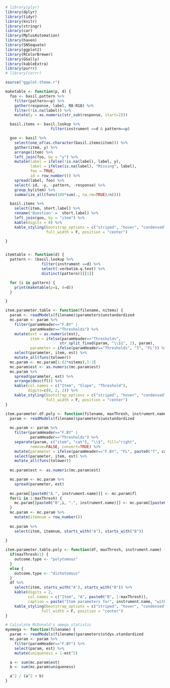 

```r
# library(plyr)
library(dplyr)
library(tidyr)
library(knitr)
library(stringr)
library(car)
library(MplusAutomation)
library(haven)
library(SNSequate)
library(ggplot2)
library(RColorBrewer)
library(GGally)
library(kableExtra)
library(purrr)
# library(corrr)
```
```r
source("ggplot-theme.r")
```

```r

maketable <- function(p, d) {
  foo <- basil.pattern %>%
    filter(pattern==p) %>%
    gather(response, label, R0:R18) %>%
    filter(!is.na(label)) %>%
    mutate(y = as.numeric(str_sub(response, start=2)))

  basil.items <- basil.lookup %>%
                    filter(instrument ==d & pattern==p)

  goo <- basil %>%
    select(one_of(as.character(basil.items$item))) %>%
    gather(item, y) %>%
    arrange(item) %>%
    left_join(foo, by = "y") %>%
    mutate(label = ifelse(!is.na(label), label, y),
           label = ifelse(is.na(label), "Missing", label),
           foo = TRUE,
           id = row_number()) %>%
    spread(label, foo) %>%
    select(-id, -y, -pattern, -response) %>%
    group_by(item) %>%
    summarize_all(funs(100*sum(., na.rm=TRUE)/n()))

  basil.items %>%
    select(item, short.label) %>%
    rename('Question' =  short.label) %>%
    left_join(goo, by = "item") %>%
    kable(digits = 0) %>%
    kable_styling(bootstrap_options = c("striped", "hover", "condensed"), 
                  full_width = F, position = "center")

}


itemtable <- function(d) {
  pattern <- (basil.lookup %>%
                filter(instrument ==d) %>%
                select(-verbatim.q.text) %>%
                distinct(pattern))[[1]]

  for (i in pattern) {
    print(maketable(p=i, d=d))
  }

}

item.parameter.table <- function(filename, nitems) {
  param <- readModels(filename)$parameters$unstandardized
  mc.param <- param %>%
    filter(paramHeader=="F.BY" | 
           paramHeader=="Thresholds") %>%
    mutate(est = as.numeric(est),
           item = ifelse(paramHeader=="Thresholds", 
                        str_split_fixed(param, "\\$1", 2), param),
           parameter = ifelse(paramHeader=="Thresholds", "T", "FL")) %>%
    select(parameter, item, est) %>%
    mutate_all(funs(tolower))
  mc.param <- mc.param[1:(2*nitems),1:3]
  mc.param$est <- as.numeric(mc.param$est)
  mc.param %>%
    spread(parameter, est) %>%
    arrange(desc(fl)) %>%
    kable(col.names = c("Item", "Slope", "Threshold"), 
          digits=c(0, 2, 2)) %>%
    kable_styling(bootstrap_options = c("striped", "hover", "condensed"), 
                  full_width = F, position = "center")
}

```


```r
item.parameter.df.poly <- function(filename, maxThresh, instrument.name) {
  param <- readModels(filename)$parameters$unstandardized
  
  mc.param <- param %>%
    filter(paramHeader=="F.BY" | 
           paramHeader=="Thresholds") %>%
    separate(param, c("item", "cat"), "\\$", fill="right", 
           remove=FALSE, convert=TRUE) %>%
    mutate(parameter = ifelse(paramHeader=="F.BY", "FL", paste0("T", cat))) %>%
    select(parameter, item, est) %>%
    mutate_all(funs(tolower))
  
  mc.param$est <- as.numeric(mc.param$est)

  mc.param <- mc.param %>%
    spread(parameter, est) 
  
  mc.param[[paste0("A.", instrument.name)]] <- mc.param$fl
  for(i in 1:maxThresh) {
    mc.param[[paste0("B",i, ".", instrument.name)]] <- mc.param[[paste0("t",i)]]/mc.param[["fl"]]
  }
  mc.param <- mc.param %>%
    mutate(itemnum = row_number())
  
  mc.param %>%
    select(item, itemnum, starts_with("A"), starts_with("B"))
 
}

item.parameter.table.poly <- function(df, maxThresh, instrument.name) {
  if(maxThresh>1) {
    outcome.type <- "polytomous"
  } 
  else {
    outcome.type <- "dichotomous"
  }
  df %>%
    select(item, starts_with("A"), starts_with("B")) %>%
    kable(digits = 2, 
          col.names = c("Item", "A", paste0("B", 1:maxThresh)),
          caption = paste("Item parameters for", instrument.name, "with", outcome.type, "outcomes")) %>% 
    kable_styling(bootstrap_options = c("striped", "hover", "condensed"), 
                full_width = F, position = "center")
}

```

```r
# Calculate McDonald's omega statistic
myomega <- function(filename) {
  param <- readModels(filename)$parameters$stdyx.standardized
  mc.param <- param %>%
    filter(paramHeader=="F.BY") %>%
    select(param, est) %>%
    mutate(uniqueness = 1-est^2)

  a <- sum(mc.param$est)
  b <- sum(mc.param$uniqueness)

  a^2 / (a^2 + b)
}

```



